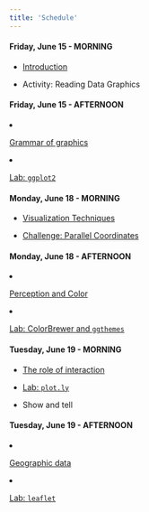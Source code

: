 ```yaml
---
title: 'Schedule'
---
```


<div class="past"></div>

<div class="row">
  <div class="col-md-4">
#### Friday, June 15 - MORNING
- [Introduction](lectures/01-visualization-intro.pdf)
- Activity: Reading Data Graphics
  </div>
    <div class="col-md-4">
#### Friday, June 15 - AFTERNOON
- [Grammar of graphics](lectures/02-ggplot2-crash-course.pdf)
- [Lab: `ggplot2`](lab-ggplot2.html)
  </div>
</div>

<div class="row">
  <div class="col-md-4">
#### Monday, June 18 - MORNING
- [Visualization Techniques](lectures/03-vis-techniques.pdf)
- [Challenge: Parallel Coordinates](demo-vis-techniques.html)
  </div>
    <div class="col-md-4">
#### Monday, June 18 - AFTERNOON
- [Perception and Color](lectures/04-perception-color.pdf)
- [Lab: ColorBrewer and `ggthemes`](lab-colorbrewer-ggthemes.html)
  </div>
</div>

<div class="row">
  <div class="col-md-4">
#### Tuesday, June 19 - MORNING
- [The role of interaction](lectures/05-interaction-and-plotly.pdf)
- [Lab: `plot.ly`](lab-plotly.html)
- Show and tell
  </div>
    <div class="col-md-4">
#### Tuesday, June 19 - AFTERNOON
- [Geographic data](lectures/06-geovis.pdf)
- [Lab: `leaflet`](lab-leaflet.html)
  </div>
</div>




